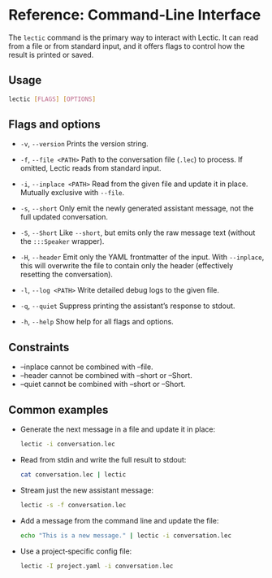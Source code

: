 # Reference: Command‑Line Interface

The `lectic` command is the primary way to interact with Lectic. It can read
from a file or from standard input, and it offers flags to control how the
result is printed or saved.

## Usage

```bash
lectic [FLAGS] [OPTIONS]
```

## Flags and options

- `-v`, `--version`
  Prints the version string.

- `-f`, `--file <PATH>`
  Path to the conversation file (`.lec`) to process. If omitted, Lectic
  reads from standard input.

- `-i`, `--inplace <PATH>`
  Read from the given file and update it in place. Mutually exclusive with
  `--file`.

- `-s`, `--short`
  Only emit the newly generated assistant message, not the full updated
  conversation.

- `-S`, `--Short`
  Like `--short`, but emits only the raw message text (without the
  `:::Speaker` wrapper).

- `-H`, `--header`
  Emit only the YAML frontmatter of the input. With `--inplace`, this will
  overwrite the file to contain only the header (effectively resetting the
  conversation).

- `-l`, `--log <PATH>`
  Write detailed debug logs to the given file.

- `-q`, `--quiet`
  Suppress printing the assistant's response to stdout.

- `-h`, `--help`
  Show help for all flags and options.

## Constraints

- --inplace cannot be combined with --file.
- --header cannot be combined with --short or --Short.
- --quiet cannot be combined with --short or --Short.

## Common examples

- Generate the next message in a file and update it in place:
  ```bash
  lectic -i conversation.lec
  ```

- Read from stdin and write the full result to stdout:
  ```bash
  cat conversation.lec | lectic
  ```

- Stream just the new assistant message:
  ```bash
  lectic -s -f conversation.lec
  ```

- Add a message from the command line and update the file:
  ```bash
  echo "This is a new message." | lectic -i conversation.lec
  ```

- Use a project‑specific config file:
  ```bash
  lectic -I project.yaml -i conversation.lec
  ```
